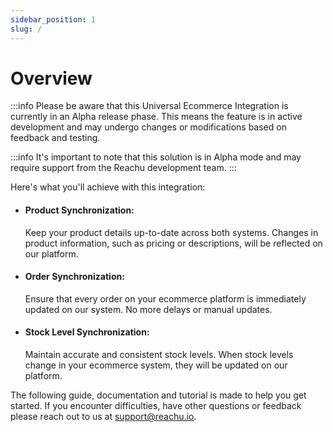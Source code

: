 ```yaml
---
sidebar_position: 1
slug: /
---
```


# Overview

:::info Please be aware that this Universal Ecommerce Integration is currently
in an Alpha release phase. This means the feature is in active development and
may undergo changes or modifications based on feedback and testing.

:::info It's important to note that this solution is in Alpha mode and may
require support from the Reachu development team. :::

Here's what you'll achieve with this integration:

- #### Product Synchronization:

  Keep your product details up-to-date across both systems. Changes in product
  information, such as pricing or descriptions, will be reflected on our
  platform.

- #### Order Synchronization:

  Ensure that every order on your ecommerce platform is immediately updated on
  our system. No more delays or manual updates.

- #### Stock Level Synchronization:
  Maintain accurate and consistent stock levels. When stock levels change in
  your ecommerce system, they will be updated on our platform.

The following guide, documentation and tutorial is made to help you get started.
If you encounter difficulties, have other questions or feedback please reach out
to us at [support@reachu.io](support@reachu.io).


<GuidesSection className="two-cols" elements={elements} />
